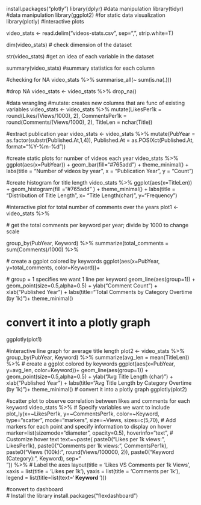install.packages("plotly")
library(dplyr) #data manipulation
library(tidyr) #data manipulation
library(ggplot2) #for static data visualization
library(plotly) #interactive plots


video_stats <- read.delim("videos-stats.csv", sep=",", strip.white=T)

dim(video_stats) # check dimension of the dataset

str(video_stats) #get an idea of each variable in the dataset

summary(video_stats) #summary statistics for each column

#checking for NA
video_stats %>%
  summarise_all(~ sum(is.na(.)))

#drop NA
video_stats <- video_stats %>%
  drop_na()

#data wrangling
#mutate: creates new columns that are func of existing variables
video_stats <- video_stats %>%
  mutate(LikesPer1k = round(Likes/(Views/1000), 2),
         CommentsPer1k = round(Comments/(Views/1000), 2),
         TitleLen = nchar(Title))

#extract publication year
video_stats <- video_stats %>%
  mutate(PubYear = as.factor(substr(Published.At,1,4)),
         Published.At = as.POSIXct(Published.At, format="%Y-%m-%d"))
         
#create static plots for number of videos each year
video_stats %>%
  ggplot(aes(x=PubYear)) +
  geom_bar(fill="#765add") +
  theme_minimal() +
  labs(title = "Number of videos by year", x = "Publication Year", y = "Count")

#create histogram for title length
video_stats %>% ggplot(aes(x=TitleLen)) + geom_histogram(fill ="#765add" ) + theme_minimal() + labs(title = "Distribution of Title Length", x= "Title Length(char)", y="Frequency")

#interactive plot for total number of comments over the years
plot1 <- video_stats %>%

  # get the total comments per keyword per year; divide by 1000 to change scale
  
  group_by(PubYear, Keyword) %>%
  summarize(total_comments = sum(Comments)/1000) %>%
  
  # create a ggplot colored by keywords
  ggplot(aes(x=PubYear, y=total_comments, color=Keyword))+
  
  # group = 1 specifies we want 1 line per keyword
  geom_line(aes(group=1)) +
  geom_point(size=0.5,alpha=0.5) +
  ylab("Comment Count") +
  xlab("Published Year") +
  labs(title="Total Comments by Category Overtime (by 1k)")+
  theme_minimal()
  
# convert it into a plotly graph
ggplotly(plot1)

#interactive line graph for average title length
plot2 <- video_stats %>% group_by(PubYear, Keyword) %>% summarize(avg_len = mean(TitleLen)) %>% # create a ggplot colored by keywords
ggplot(aes(x=PubYear, y=avg_len, color=Keyword))+
geom_line(aes(group=1)) +
geom_point(size=0.5,alpha=0.5) +
ylab("Avg Title Length (char)") +
xlab("Published Year") +
labs(title="Avg Title Length by Category Overtime (by 1k)")+
theme_minimal()
# convert it into a plotly graph
ggplotly(plot2)

#scatter plot to observe correlation between likes and comments for each keyword
video_stats %>%
  # Specify variables we want to include
  plot_ly(x=~LikesPer1k, y=~CommentsPer1k, color=~Keyword, type="scatter", mode="markers",
          size=~Views, sizes=c(5,70),
          # Add markers for each point and specify information to display on hover
          marker=list(sizemode="diameter", opacity=0.5), hoverinfo="text",
          			  # Customize hover text
                      text=~paste(
                        paste0("Likes per 1k views: ", LikesPer1k),
                        paste0("Comments per 1k views: ", CommentsPer1k),
                        paste0("Views (100k): ", round(Views/100000, 2)),
                        paste0("Keyword (Category): ", Keyword),
                      sep="<br>")) %>%
  # Label the axes
  layout(title = 'Likes VS Comments per 1k Views',
         xaxis = list(title = 'Likes per 1k'),
         yaxis = list(title = 'Comments per 1k'),
         legend = list(title=list(text='<b> Keyword </b>')))
         

#convert to dashboard         
# Install the library
install.packages("flexdashboard")

